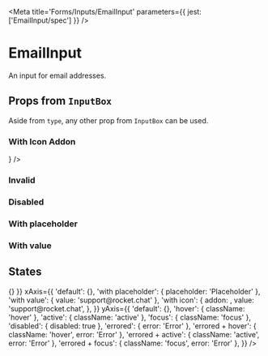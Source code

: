 

<Meta
  title='Forms/Inputs/EmailInput'
  parameters={{ jest: ['EmailInput/spec'] }}
/>

# EmailInput

An input for email addresses.

<Canvas>
  <Story name='Default'>
    <EmailInput />
  </Story>
</Canvas>

<ArgsTable of={EmailInput} />

## Props from <LinkTo kind='Forms/InputBox' story='Default Story'>`InputBox`</LinkTo>

Aside from `type`, any other prop from <LinkTo kind='Forms/InputBox' story='Default Story'>`InputBox`</LinkTo> can be
used.

### With Icon Addon

<Canvas>
  <Story name='With Icon Addon'>
    <EmailInput addon={<Icon name='send' size='x20' />} />
  </Story>
</Canvas>

### Invalid

<Canvas>
  <Story name='Invalid'>
    <EmailInput error='Error' />
  </Story>
</Canvas>

### Disabled

<Canvas>
  <Story name='Disabled'>
    <EmailInput disabled />
  </Story>
</Canvas>

### With placeholder

<Canvas>
  <Story name='With Placeholder'>
    <EmailInput placeholder='Placeholder' />
  </Story>
</Canvas>

### With value

<Canvas>
  <Story name='With Value'>
    <EmailInput defaultValue='support@rocket.chat' />
  </Story>
</Canvas>

## States

<Story name='States'>
  <PropsVariationSection
    component={EmailInput}
    common={{ onChange: () => {} }}
    xAxis={{
      'default': {},
      'with placeholder': { placeholder: 'Placeholder' },
      'with value': { value: 'support@rocket.chat' },
      'with icon': {
        addon: <Icon name='at' size='x20' />,
        value: 'support@rocket.chat',
      },
    }}
    yAxis={{
      'default': {},
      'hover': { className: 'hover' },
      'active': { className: 'active' },
      'focus': { className: 'focus' },
      'disabled': { disabled: true },
      'errored': { error: 'Error' },
      'errored + hover': { className: 'hover', error: 'Error' },
      'errored + active': { className: 'active', error: 'Error' },
      'errored + focus': { className: 'focus', error: 'Error' },
    }}
  />
</Story>
